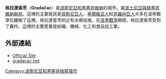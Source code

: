 {{Infobox settlement <!--more fields are available for this Infobox--See Template:Infobox Settlement-->
|official_name = Gradačac
| image_shield            = Coat of arms of Gradačac.svg
|settlement_type =  [[Municipalities_of_Bosnia_and_Herzegovina|Municipality]] and town  
|image_skyline =Gradacac 04 - Dzamija Husejnija (II).JPG
|coordinates_region = BA
|subdivision_type = [[Countries_of_the_world|Country]]
|subdivision_name       = {{BIH}}
|timezone=[[Central_European_Time|CET]]
|utc_offset=+1
|map_caption =Location of Gradačac within Bosnia and Herzegovina.
|timezone_DST=[[Central_European_Summer_Time|CEST]]
|utc_offset_DST=+2
|latNS=N
|longEW=E
| native_name = Градачац
| image_map = Location Gradačac.svg
|leader_title=Municipality president|
| leader_name = Fadil Imširović ([[Party_of_Democratic_Action|SDA]])
| subdivision_name1 = 
| area_total_km2 =
| population_total = 56378|population_footnotes=
|population_as_of=1991 census
| population_density_km2 =
| pushpin_map            =Bosnia and Herzegovina
|pushpin_label_position = <!-- the position of the pushpin label: left, right, top, bottom, none -->
|pushpin_map_caption    =Location of Gradačac
|pushpin_mapsize        =
|latd = 44
| latm= 53
| longd= 18
| longm= 26
| area_code = +387 35
| subdivisions =
| website = [http://www.gradacac.ba gradacac.ba]/
}}
'''格拉達查茨'''（'''Gradačac'''）是[[波斯尼亞和黑塞哥維納|波斯尼亞和黑塞哥維納]]的城市。屬[[波士尼亞與赫塞哥維納聯邦|波士尼亞與赫塞哥維納聯邦]]。這裡的主要居民是[[波斯尼亞人|波斯尼亞人]]，[[塞爾維亞人|塞爾維亞人]]和[[克羅地亞人|克羅地亞人]]大多在波黑戰爭后離開了這裡。格拉達查茨附近有水療設施。在[[波黑戰爭|波黑戰爭]]期間，格拉達查茨受到了轟炸。這裡的主要產業是紡織、機械、化工和食品加工業。

==外部連結==
* [https://web.archive.org/web/20070220212902/http://www.gradacac.ba/bos/ Official Site]
* [https://web.archive.org/web/20050924182906/http://www.gradacac.net/ gradacac.net]


{{coord|44|53|N|18|26|E|region:BA_type:city|display=title}}

{{commons category|Gradačac}}

[[Category:波斯尼亚和黑塞哥维那城市|Category:波斯尼亚和黑塞哥维那城市]]